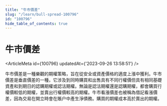 ```yaml
---
title: "牛市價差"
slug: "/learn/bull-spread-100796"
id: "100796"
hide_table_of_contents: true
---
```



# 牛市價差

<ArticleMeta id={100796} updatedAt={'2023-09-26 13:58:51'} />
<div className='border-solid border-b border-t-0 my-4 border-[var(--ifm-color-gray-300)]' />

牛市價差是一種樂觀的期權策略，旨在從安全或資產價格的適度上漲中獲利。牛市價差是垂直價差的一種，它涉及到同時購買和出售具有不同行權價但具有相同基礎資產和到期日的認購期權或認沽期權。無論是認沽期權還是認購期權，都會購買行權價較低的期權，並賣出行權價較高的期權。牛市看漲價差也被稱為借記看漲價差，因為交易在開立時會在賬户中產生淨債務。購買的期權成本高於賣出的期權。
